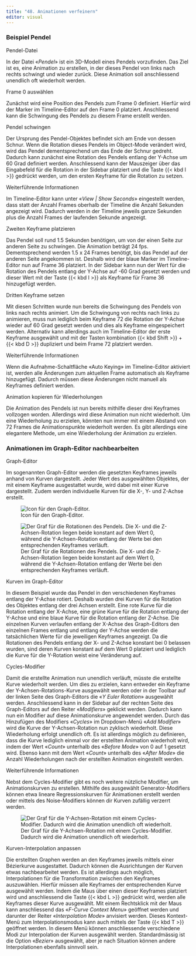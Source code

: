 ```yaml
---
title: "48. Animationen verfeinern"
editor: visual
---
```


### Beispiel Pendel

::: column-margin
Pendel-Datei
:::

In der Datei «*Pendel*» ist ein 3D-Modell eines Pendels vorzufinden. Das Ziel ist es, eine Animation zu erstellen, in der dieses Pendel von links nach rechts schwingt und wieder zurück. Diese Animation soll anschliessend unendlich oft wiederholt werden. 

::: column-margin
Frame 0 auswählen
:::

Zunächst wird eine Position des Pendels zum Frame 0 definiert. Hierfür wird der Marker im Timeline-Editor auf den Frame 0 platziert. Anschliessend kann die Schwingung des Pendels zu diesem Frame erstellt werden. 

::: column-margin
Pendel schwingen
:::

Der Ursprung des Pendel-Objektes befindet sich am Ende von dessen Schnur. Wenn die Rotation dieses Pendels im Object-Mode verändert wird, wird das Pendel dementsprechend um das Ende der Schnur gedreht. Dadurch kann zunächst eine Rotation des Pendels entlang der Y-Achse um 60 Grad definiert werden. Anschliessend kann der Mauszeiger über das 
Eingabefeld für die Rotation in der Sidebar platziert und die Taste {{< kbd I >}} gedrückt werden, um den ersten Keyframe für die Rotation zu setzen.

:::::: tippbox
:::: tippbox-header
::: tippbox-icon
:::

Weiterführende Informationen
::::

::: tippbox-body
Im Timeline-Editor kann unter «*View | Show Seconds*» eingestellt werden, dass statt der Anzahl Frames oberhalb der Timeline die Anzahl Sekunden angezeigt wird. Dadurch werden in der Timeline jeweils ganze 
Sekunden plus die Anzahl Frames der laufenden Sekunde angezeigt.
:::
::::::

::: column-margin
Zweiten Keyframe platzieren
:::

Das Pendel soll rund 1.5 Sekunden benötigen, um von der einen Seite zur anderen Seite zu schwingen. 
Die Animation beträgt 24 fps. Dementsprechend werden 1.5 x 24 Frames benötigt, bis das Pendel auf der anderen Seite angekommen ist. Deshalb wird der blaue Marker im Timeline-Editor nun auf Frame 36 platziert. In der Sidebar kann nun der Wert für die Rotation des Pendels entlang der Y-Achse auf -60 Grad gesetzt werden und dieser Wert mit der Taste {{< kbd I >}} als Keyframe für Frame 36 hinzugefügt werden.

::: column-margin
Dritten Keyframe setzen
:::

Mit diesen Schritten wurde nun bereits die Schwingung des Pendels von links nach rechts animiert. Um die Schwingung von rechts nach links zu animieren, muss nun lediglich beim Keyframe 72 die Rotation der Y-Achse wieder auf 60 Grad gesetzt werden und dies als Keyframe eingespeichert werden. Alternativ kann allerdings auch im Timeline-Editor der erste Keyframe 
ausgewählt und mit der Tasten kombination {{< kbd Shift >}} + {{< kbd D >}} dupliziert und beim Frame 72 platziert werden. 


:::::: tippbox
:::: tippbox-header
::: tippbox-icon
:::

Weiterführende Informationen
::::

::: tippbox-body
Wenn die Aufnahme-Schaltfläche «Auto Keying» im Timeline-Editor aktiviert ist, werden alle Änderungen 
zum aktuellen Frame automatisch als Keyframe hinzugefügt. Dadurch müssen diese Änderungen nicht 
manuell als Keyframes definiert werden. 
:::
::::::

::: column-margin
Animation kopieren für Wiederholungen
:::

Die Animation des Pendels ist nun bereits mithilfe dieser drei Keyframes vollzogen worden. Allerdings wird diese Animation nun nicht wiederholt. Um eine Wiederholung zu erzielen, könnten nun immer mit einem Abstand von 72 Frames die Animationspunkte wiederholt werden. Es gibt allerdings eine elegantere Methode, um eine Wiederholung der Animation zu erzielen.

### Animationen im Graph-Editor nachbearbeiten

::: column-margin
Graph-Editor
:::

Im sogenannten Graph-Editor werden die gesetzten Keyframes jeweils anhand von Kurven dargestellt. Jeder Wert des ausgewählten Objektes, der mit einem Keyframe ausgestattet wurde, wird dabei mit einer Kurve dargestellt. Zudem werden individuelle Kurven für die X-, Y- und Z-Achse erstellt. 

![Icon für den Graph-Editor.](Images/Chapter_48/.png){#fig-1_1 fig-align="left"}

![ Der Graf für die Rotationen des Pendels. Die X- und die Z-Achsen-Rotation liegen beide konstant auf dem Wert 0, während die Y-Achsen-Rotation entlang der Werte bei den entsprechenden Keyframes verläuft.](Images/Chapter_48/.png){#fig-1_2 fig-align="left"}

::: column-margin
Kurven im Graph-Editor 
:::

In diesem Beispiel wurde das Pendel in den verschiedenen Keyframes entlang der Y-Achse rotiert. 
Deshalb wurden drei Kurven für die Rotation des Objektes entlang der drei Achsen erstellt. Eine rote 
Kurve für die Rotation entlang der X-Achse, eine grüne Kurve für die Rotation entlang der Y-Achse 
und eine blaue Kurve für die Rotation entlang der Z-Achse. Die einzelnen Kurven verlaufen entlang 
der X-Achse des Graph-Editors den einzelnen Frames entlang und entlang der Y-Achse werden die tatsächlichen Werte für die jeweiligen Keyframes angezeigt. Da die Rotationen des Pendels entlang 
der X- und Z-Achse konstant bei 0 belassen wurden, sind deren Kurven konstant auf dem Wert 0 platziert und lediglich die Kurve für die Y-Rotation weist eine Veränderung auf. 

::: column-margin
Cycles-Modifier
:::

Damit die erstellte Animation nun unendlich verläuft, müsste die erstellte Kurve wiederholt werden. Um 
dies zu erzielen, kann entweder ein Keyframe der Y-Achsen-Rotations-Kurve ausgewählt werden oder in 
der Toolbar auf der linken Seite des Graph-Editors die «*Y Euler Rotation*» ausgewählt werden. Anschliessend kann in der Sidebar auf der rechten Seite des Graph-Editors auf den Reiter «*Modifiers*» geklickt werden. Dadurch kann nun ein Modifier auf diese Animationskurve angewendet werden. Durch das Hinzufügen des Modifiers «*Cycles*» im Dropdown-Menü 
«*Add Modifier*» wird die Kurve der Y-Achsen-Rotation nun zyklisch wiederholt. Diese Wiederholung erfolgt unendlich oft. Es ist allerdings möglich zu definieren, dass die Kurve lediglich einmal vor der 
erstellten Animation wiederholt wird, indem der Wert «*Count*» unterhalb des «*Before Mode*» von 0 auf 1 gesetzt wird. Ebenso kann mit dem Wert «*Count*» unterhalb des «*After Mode*» die Anzahl Wiederholungen nach der erstellten Animation eingestellt werden. 


:::::: tippbox
:::: tippbox-header
::: tippbox-icon
:::

Weiterführende Informationen
::::

::: tippbox-body
Nebst dem Cycles-Modifier gibt es noch weitere nützliche Modifier, um Animationskurven zu erstellen. Mithilfe des ausgewählt Generator-Modifiers können etwa lineare Regressionskurven für Animationen erstellt werden oder mittels des Noise-Modifiers können dir Kurven zufällig verzerrt werden.  
:::
::::::

![Der Graf für die Y-Achsen-Rotation mit einem Cycles-Modifier. Dadurch wird die Animation unendlich oft wiederholt. ](Images/Chapter_48/.png){#fig-1_3 fig-align="left"}

::: column-margin
Kurven-Interpolation anpassen
:::

Die erstellten Graphen werden an den Keyframes jeweils mittels einer Bézierkurve ausgestattet. 
Dadurch können die Ausrichtungen der Kurven etwas nachbearbeitet werden. Es ist allerdings auch 
möglich, Interpolationen für die Transformation zwischen den Keyframes auszuwählen. Hierfür müssen alle Keyframes der entsprechenden Kurve ausgewählt werden. Indem die Maus über einen dieser Keyframes platziert wird und anschliessend die Taste {{< kbd L >}} gedrückt wird, werden alle Keyframes dieser Kurve ausgewählt. Mit einem Rechtsklick mit der Maus kann anschliessend das «*F-Curve Context Menu*» geöffnet werden und darunter der Reiter «*Interpolation Mode*» anvisiert werden. Dieses Kontext-Menü zum Interpolationsmodus kann auch mittels der Taste {{< kbd T >}} geöffnet werden. In diesem Menü können anschliessende verschiedene Modi zur Interpolation der Kurven ausgewählt werden. Standardmässig ist die Option «*Bezier*» ausgewählt, aber je nach Situation können andere Interpolationen ebenfalls sinnvoll sein. 

